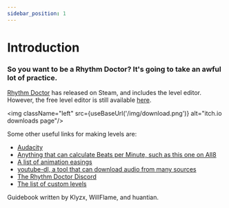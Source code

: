 ```yaml
---
sidebar_position: 1
---
```



# Introduction
<h3 className="subtitle">So you want to be a Rhythm Doctor? It's going to take an awful lot of practice.</h3>

[Rhythm Doctor](https://store.steampowered.com/app/774181/Rhythm_Doctor/) has released on Steam, and includes the level editor. However, the free level editor is still available [here](https://giacomopc.itch.io/rdle).

<img className="left" src={useBaseUrl('/img/download.png')} alt="itch.io downloads page"/>

Some other useful links for making levels are:
- [Audacity](https://www.audacityteam.org/download/)
- [Anything that can calculate Beats per Minute, such as this one on All8](http://www.all8.com/tools/bpm.htm)
- [A list of animation easings](https://easings.net/)
- [youtube-dl, a tool that can download audio from many sources](https://ytdl-org.github.io/youtube-dl/index.html)
- [The Rhythm Doctor Discord](https://discord.gg/rhythmdr)
- [The list of custom levels](https://rhythm.cafe/)

Guidebook written by Klyzx, WillFlame, and huantian.
